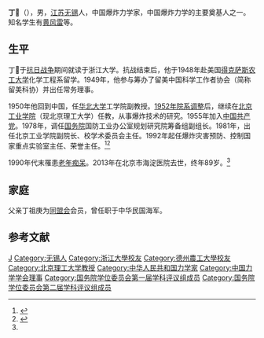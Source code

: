 {{全局僻字|𢢩|⿰忄敬}}
'''丁𢢩'''（{{bd|1924年|7月22日|2013年|2月17日|catIdx=Ding}}），男，[[江苏|江苏]][[无锡|无锡]]人，中国爆炸力学家，中国爆炸力学的主要奠基人之一。知名学生有[[黄风雷|黄风雷]]等。

== 生平 ==
丁𢢩于[[抗日战争|抗日战争]]期间就读于浙江大学。抗战结束后，他于1948年赴美国[[得克萨斯农工大学|得克萨斯农工大学]]化学工程系留学。1949年，他参与筹办了留美中国科学工作者协会（简称留美科协）并出任常务理事。

1950年他回到中国，任[[华北大学|华北大学]]工学院副教授。[[1952年院系调整|1952年院系调整]]后，继续在[[北京工业学院|北京工业学院]]（现北京理工大学）任教，从事爆炸技术的研究。1955年加入[[中国共产党|中国共产党]]。1978年，调任[[中华人民共和国国务院|国务院]]国防工业办公室规划研究院筹备组副组长。1981年，出任北京工业学院副院长、校学术委员会主任。1992年起任爆炸灾害预防、控制国家重点实验室主任、荣誉主任。<ref name=lxyd>{{cite web|url=http://lxyd.imech.ac.cn/info/detail.asp?infono=17102|title=力学教育家丁儆先生生平|date=2013-04-16|website=力学园地|accessdate=2020-10-08|archive-date=2020-10-16|archive-url=https://web.archive.org/web/20201016093524/http://lxyd.imech.ac.cn/info/detail.asp?infono=17102|dead-url=no}}</ref><ref>{{cite web|url=http://www.kepu.gov.cn/www/article/tsyx/46680bb7d09f4295a8d2de35df84ca5e|title=澄清历史正本源|date=2020-09-18|website=中国科普网|accessdate=2020-10-08|archive-date=2020-10-23|archive-url=https://web.archive.org/web/20201023215833/http://www.kepu.gov.cn/www/article/tsyx/46680bb7d09f4295a8d2de35df84ca5e|dead-url=no}}</ref>

1990年代末罹患[[老年痴呆|老年痴呆]]。2013年在北京市海淀医院去世，终年89岁。<ref name=lxyd />

== 家庭 ==
父亲丁祖庚为[[同盟会|同盟会]]会员，曾任职于中华民国海军。

== 参考文献 ==
{{reflist}}

{{国务院学位委员会第一届学科评议组/工学}}
{{国务院学位委员会第二届学科评议组/工学}}
{{Navboxes
| title  = 丁𢢩在[[中国力学学会|中国力学学会]]的职务
| list1  =
{{中国力学学会第一届理事会}}
{{中国力学学会第二届理事会}}
{{中国力学学会第三届理事会}}
{{中国力学学会第四届理事会}}
}}

{{Authority control}}
{{DEFAULTSORT:Ding丁}}
[[Category:丁姓|J]]
[[Category:无锡人|Category:无锡人]]
[[Category:浙江大學校友|Category:浙江大學校友]]
[[Category:德州農工大學校友|Category:德州農工大學校友]]
[[Category:北京理工大学教授|Category:北京理工大学教授]]
[[Category:中华人民共和国力学家|Category:中华人民共和国力学家]]
[[Category:中国力学学会理事|Category:中国力学学会理事]]
[[Category:国务院学位委员会第一届学科评议组成员|Category:国务院学位委员会第一届学科评议组成员]]
[[Category:国务院学位委员会第二届学科评议组成员|Category:国务院学位委员会第二届学科评议组成员]]